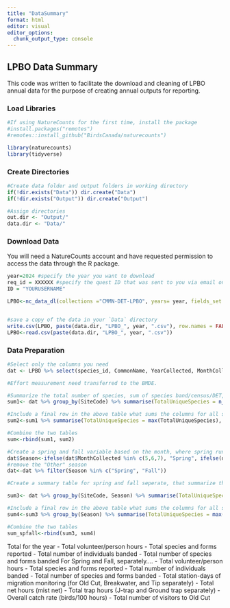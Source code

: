 ```yaml
---
title: "DataSummary"
format: html
editor: visual
editor_options: 
  chunk_output_type: console
---
```


## LPBO Data Summary 

This code was written to facilitate the download and cleaning of LPBO annual data for the purpose of creating annual outputs for reporting.

### Load Libraries 

```r

#If using NatureCounts for the first time, install the package
#install.packages("remotes")
#remotes::install_github("BirdsCanada/naturecounts")

library(naturecounts)
library(tidyverse)

```

### Create Directories 

```r

#Create data folder and output folders in working directory
if(!dir.exists("Data")) dir.create("Data")
if(!dir.exists("Output")) dir.create("Output")

#Assign directories
out.dir <- "Output/"
data.dir <- "Data/"

```

### Download Data

You will need a NatureCounts account and have requested permission to access the data through the R package.

```r

year=2024 #specify the year you want to download
req_id = XXXXXX #specify the quest ID that was sent to you via email once the data download was approved
ID = "YOURUSERNAME"

LPBO<-nc_data_dl(collections ="CMMN-DET-LPBO", years= year, fields_set = "extended", username = ID, info = "Date for end of your summary", request_id = req=id)


#save a copy of the data in your `Data` directory
write.csv(LPBO, paste(data.dir, "LPBO_", year, ".csv"), row.names = FALSE)
LPBO<-read.csv(paste(data.dir, "LPBO_", year, ".csv"))

```


### Data Preparation

```r

#Select only the columns you need
dat <- LPBO %>% select(species_id, CommonName, YearCollected, MonthCollected, DayCollected, JulianDay, record_id, SiteCode, ObservationCount, ObservationDescriptor, ObservationCount2, ObservationDescriptor2, ObservationCount3, ObservationDescriptor3, ObservationCount4, ObservationDescriptor4, ObservationCount5, ObservationDescriptor5)

#Effort measurement need transferred to the BMDE.

#Summarize the total number of species, sum of species band/census/DET, and record_id by station
sum1<- dat %>% group_by(SiteCode) %>% summarise(TotalUniqueSpecies = n_distinct(species_id), TotalBand=sum(as.numeric(ObservationCount4), na.rm = TRUE), TotalCensus=sum(as.numeric(ObservationCount3), na.rm=TRUE), TotalDET=sum(as.numeric(ObservationCount), na.rm=TRUE), TotalRecords = n_distinct(record_id))

#Include a final row in the above table what sums the columns for all stations
sum2<-sum1 %>% summarise(TotalUniqueSpecies = max(TotalUniqueSpecies), TotalBand=sum(TotalBand), TotalCensus=sum(TotalCensus), TotalDET=sum(TotalDET), TotalRecords = sum(TotalRecords)) %>% mutate(SiteCode="All") %>% select(SiteCode, TotalUniqueSpecies, TotalBand, TotalCensus, TotalDET, TotalRecords)

#Combine the two tables
sum<-rbind(sum1, sum2)

#Create a spring and fall variable based on the month, where spring runs for May to July and fall runs from August to November
dat$Season<-ifelse(dat$MonthCollected %in% c(5,6,7), "Spring", ifelse(dat$MonthCollected %in% c(8,9,10,11), "Fall", "Other")) 
#remove the "Other" season
dat<-dat %>% filter(Season %in% c("Spring", "Fall"))

#Create a summary table for spring and fall seperate, that summarize the total number of species, sum of species band/census/DET, and record_id by station, and the number of days each station was active

sum3<- dat %>% group_by(SiteCode, Season) %>% summarise(TotalUniqueSpecies = n_distinct(species_id), TotalBand=sum(as.numeric(ObservationCount4), na.rm = TRUE), TotalCensus=sum(as.numeric(ObservationCount3), na.rm=TRUE), TotalDET=sum(as.numeric(ObservationCount), na.rm=TRUE), TotalRecords = n_distinct(record_id), DaysActive=n_distinct(JulianDay))

#Include a final row in the above table what sums the columns for all stations
sum4<-sum3 %>% group_by(Season) %>% summarise(TotalUniqueSpecies = max(TotalUniqueSpecies), TotalBand=sum(TotalBand), TotalCensus=sum(TotalCensus), TotalDET=sum(TotalDET), TotalRecords = sum(TotalRecords), DaysActive=sum(DaysActive)) %>% mutate(SiteCode="All") %>% select(SiteCode, Season, TotalUniqueSpecies, TotalBand, TotalCensus, TotalDET, TotalRecords, DaysActive)

#Combine the two tables
sum_spfall<-rbind(sum3, sum4)


```

Total for the year
-	Total volunteer/person hours
-	Total species and forms reported
-	Total number of individuals banded
-	Total number of species and forms banded
For Spring and Fall, separately….
-       Total volunteer/person hours
-       Total species and forms reported
-       Total number of individuals banded
-       Total number of species and forms banded
-       Total station-days of migration monitoring (for Old Cut, Breakwater, and Tip separately)
-       Total net hours (mist net)
-       Total trap hours (J-trap and Ground trap separately)
-       Overall catch rate (birds/100 hours)
-       Total number of visitors to Old Cut
